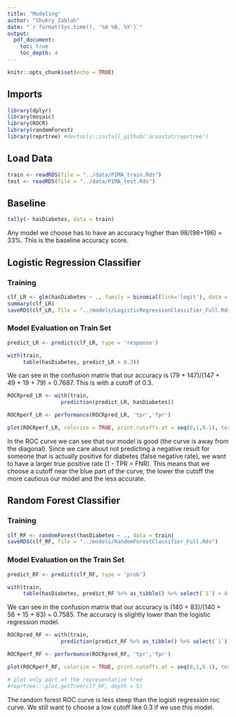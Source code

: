 ```yaml
---
title: "Modeling"
author: "Shukry Zablah"
date: "`r format(Sys.time(), '%d %B, %Y')`"
output: 
  pdf_document: 
    toc: true
    toc_depth: 4
---
```


```r
knitr::opts_chunk$set(echo = TRUE)
```

## Imports

```r
library(dplyr)
library(mosaic)
library(ROCR)
library(randomForest)
library(reprtree) #devtools::install_github('araastat/reprtree')
```

## Load Data

```r
train <- readRDS(file = "../data/PIMA_train.Rds")
test <- readRDS(file = "../data/PIMA_test.Rds")
```

## Baseline

```r
tally(~ hasDiabetes, data = train)
```

Any model we choose has to have an accuracy higher than 98/(98+196) = 33%. This is the baseline accuracy score.

## Logistic Regression Classifier

### Training

```r
clf_LR <- glm(hasDiabetes ~ ., family = binomial(link='logit'), data = train)
summary(clf_LR)
saveRDS(clf_LR, file = "../models/LogisticRegressionClassifier_Full.Rds")
```

### Model Evaluation on Train Set

```r
predict_LR <- predict(clf_LR, type = 'response')

with(train, 
     table(hasDiabetes, predict_LR > 0.3))
```

We can see in the confusion matrix that our accuracy is (79 + 147)/(147 + 49 + 19 + 79) = 0.7687. This is with a cutoff of 0.3.

```r
ROCRpred_LR <- with(train, 
                 prediction(predict_LR, hasDiabetes))

ROCRperf_LR <- performance(ROCRpred_LR, 'tpr','fpr')

plot(ROCRperf_LR, colorize = TRUE, print.cutoffs.at = seq(0,1,0.1), text.adj = c(-0.2,1.7)); abline(0,1)
```

In the ROC curve we can see that our model is good (the curve is away from the diagonal). Since we care about not predicting a negative result for someone that is actually positive for diabetes (false negative rate), we want to have a larger true positive rate (1 - TPR = FNR). This means that we choose a cutoff near the blue part of the curve, the lower the cutoff the more cautious our model and the less accurate. 

## Random Forest Classifier

### Training

```r
clf_RF <- randomForest(hasDiabetes ~ ., data = train)
saveRDS(clf_RF, file = "../models/RandomForestClassifier_Full.Rds")
```

### Model Evaluation on the Train Set

```r
predict_RF <- predict(clf_RF, type = 'prob')

with(train, 
     table(hasDiabetes, predict_RF %>% as_tibble() %>% select(`1`) > 0.3))
```

We can see in the confusion matrix that our accuracy is (140 + 83)/(140 + 56 + 15 + 83) = 0.7585. The accuracy is slightly lower than the logistic regression model. 

```r
ROCRpred_RF <- with(train, 
                 prediction(predict_RF %>% as_tibble() %>% select(`1`), hasDiabetes))

ROCRperf_RF <- performance(ROCRpred_RF, 'tpr','fpr')

plot(ROCRperf_RF, colorize = TRUE, print.cutoffs.at = seq(0,1,0.1), text.adj = c(-0.2,1.7)); abline(0,1)

# plot only part of the representative tree
#reprtree:::plot.getTree(clf_RF, depth = 5) 
```

The random forest ROC curve is less steep than the logisti regression roc curve. We still want to choose a low cutoff like 0.3 if we use this model.